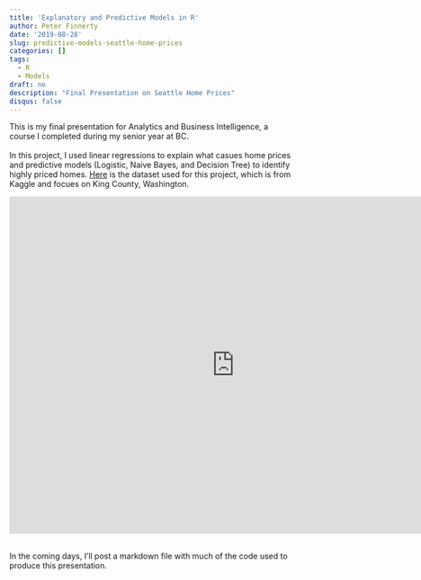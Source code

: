 ```yaml
---
title: 'Explanatory and Predictive Models in R'
author: Peter Finnerty
date: '2019-08-28'
slug: predictive-models-seattle-home-prices
categories: []
tags:
  - R
  - Models
draft: no
description: "Final Presentation on Seattle Home Prices"
disqus: false
---
```


This is my final presentation for Analytics and Business Intelligence, a course I completed during my senior year at BC. 
<br><br>
In this project, I used linear regressions to explain what casues home prices and predictive models (Logistic, Naive Bayes, and Decision Tree) to identify highly priced homes. [Here](https://www.kaggle.com/harlfoxem/housesalesprediction) is the dataset used for this project, which is from Kaggle and focues on King County, Washington. 
<br>
<p><iframe src="https://docs.google.com/presentation/d/17rWmDGIpPZDa6d5wnQ1Q_I65hXNcsnFA/embed?start=false&loop=false&delayms=5000" frameborder="0" width="800" height="600" allowfullscreen="true" mozallowfullscreen="true" webkitallowfullscreen="true"></iframe></p>
<br>
In the coming days, I'll post a markdown file with much of the code used to produce this presentation.

